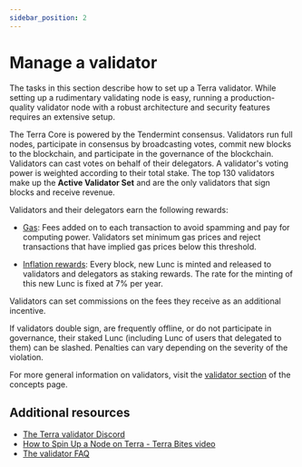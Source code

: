 ```yaml
---
sidebar_position: 2
---
```


# Manage a validator

The tasks in this section describe how to set up a Terra validator. While setting up a rudimentary validating node is easy, running a production-quality validator node with a robust architecture and security features requires an extensive setup.

The Terra Core is powered by the Tendermint consensus. Validators run full nodes, participate in consensus by broadcasting votes, commit new blocks to the blockchain, and participate in the governance of the blockchain. Validators can cast votes on behalf of their delegators. A validator's voting power is weighted according to their total stake. The top 130 validators make up the **Active Validator Set** and are the only validators that sign blocks and receive revenue.

Validators and their delegators earn the following rewards:

- [Gas](../../learn/fees.mdx#gas): Fees added on to each transaction to avoid spamming and pay for computing power. Validators set minimum gas prices and reject transactions that have implied gas prices below this threshold.

- [Inflation rewards](../../develop/module-specifications/spec-mint.mdx): Every block, new Lunc is minted and released to validators and delegators as staking rewards. The rate for the minting of this new Lunc is fixed at 7% per year. 

Validators can set commissions on the fees they receive as an additional incentive.

If validators double sign, are frequently offline, or do not participate in governance, their staked Lunc (including Lunc of users that delegated to them) can be slashed. Penalties can vary depending on the severity of the violation.

For more general information on validators, visit the [validator section](../../learn/protocol.mdx#validators) of the concepts page.

## Additional resources

- [The Terra validator Discord](https://terra.sc/validatordiscord)
- [How to Spin Up a Node on Terra - Terra Bites video](https://www.youtube.com/watch?v=2lKAvltKX6w&ab_channel=TerraBites)
- [The validator FAQ](./faq.mdx)
